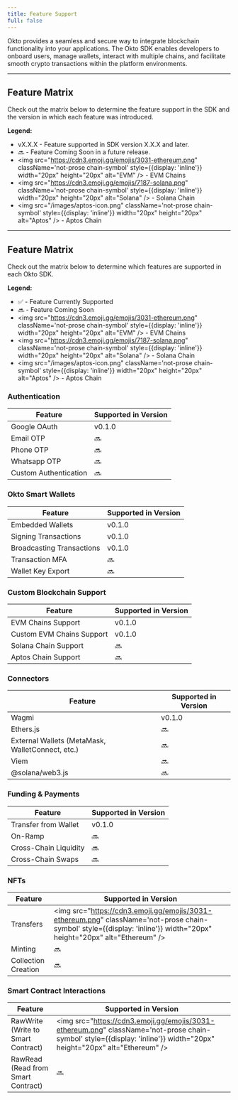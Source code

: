 ```yaml
---
title: Feature Support
full: false
---
```


<style jsx>
{`
.feature-supported-version {
    display: inline-block;
    padding: 2px 8px;
    background-color: #4CAF50;
    color: white;
    border-radius: 4px;
    font-size: 0.8em;
    font-weight: bold;
    text-align: center;
}
`}
</style>

Okto provides a seamless and secure way to integrate blockchain functionality into your applications. The Okto SDK enables developers to onboard users, manage wallets, interact with multiple chains, and facilitate smooth crypto transactions within the platform environments.

---

## Feature Matrix

Check out the matrix below to determine the feature support in the SDK and the version in which each feature was introduced.

**Legend:**

*   <span className="feature-supported-version">vX.X.X</span> - Feature supported in SDK version X.X.X and later.
*   🔜 - Feature Coming Soon in a future release.
*   <img src="https://cdn3.emoji.gg/emojis/3031-ethereum.png" className='not-prose chain-symbol' style={{display: 'inline'}} width="20px" height="20px" alt="EVM" /> - EVM Chains
*   <img src="https://cdn3.emoji.gg/emojis/7187-solana.png" className='not-prose chain-symbol' style={{display: 'inline'}} width="20px" height="20px" alt="Solana" /> - Solana Chain
*   <img src="/images/aptos-icon.png" className='not-prose chain-symbol' style={{display: 'inline'}} width="20px" height="20px" alt="Aptos" /> - Aptos Chain


---

## Feature Matrix

Check out the matrix below to determine which features are supported in each Okto SDK.

**Legend:**

*   ✅ - Feature Currently Supported
*   🔜 - Feature Coming Soon
*   <img src="https://cdn3.emoji.gg/emojis/3031-ethereum.png" className='not-prose chain-symbol' style={{display: 'inline'}} width="20px" height="20px" alt="EVM" /> - EVM Chains
*   <img src="https://cdn3.emoji.gg/emojis/7187-solana.png" className='not-prose chain-symbol' style={{display: 'inline'}} width="20px" height="20px" alt="Solana" /> - Solana Chain
*   <img src="/images/aptos-icon.png" className='not-prose chain-symbol' style={{display: 'inline'}} width="20px" height="20px" alt="Aptos" /> - Aptos Chain

### Authentication

| Feature               | Supported in Version |
| --------------------- | -------------------- |
| Google OAuth          | <span className="feature-supported-version">v0.1.0</span>        |
| Email OTP             | 🔜                    |
| Phone OTP             | 🔜                    |
| Whatsapp OTP          | 🔜                    |
| Custom Authentication |  🔜                   |

### Okto Smart Wallets

| Feature                   | Supported in Version |
| ------------------------- | -------------------- |
| Embedded Wallets          | <span className="feature-supported-version">v0.1.0</span>         |
| Signing Transactions      | <span className="feature-supported-version">v0.1.0</span>         |
| Broadcasting Transactions | <span className="feature-supported-version">v0.1.0</span>         |
| Transaction MFA           | 🔜                      |
| Wallet Key Export         | 🔜                      |

### Custom Blockchain Support

| Feature                     | Supported in Version |
| --------------------------- | -------------------- |
| EVM Chains Support    | <span className="feature-supported-version">v0.1.0</span>         |
| Custom EVM Chains Support    | <span className="feature-supported-version">v0.1.0</span>         |
| Solana Chain Support |    🔜      |
| Aptos Chain Support |  🔜         |

### Connectors

| Feature                                          | Supported in Version |
| ------------------------------------------------ | -------------------- |
| Wagmi                                          | <span className="feature-supported-version">v0.1.0</span>         |
| Ethers.js                              | 🔜                     |
| External Wallets (MetaMask, WalletConnect, etc.)                                            | 🔜                      |
| Viem                                             | 🔜                      |
| @solana/web3.js                                  | 🔜                      |

### Funding & Payments

| Feature                | Supported in Version |
| ---------------------- | -------------------- |
| Transfer from Wallet   |  <span className="feature-supported-version">v0.1.0</span>  |
| On-Ramp |  🔜                      |
| Cross-Chain Liquidity | 🔜                      |
| Cross-Chain Swaps   | 🔜                      |

### NFTs

| Feature             | Supported in Version |
| ------------------- | -------------------- |
| Transfers | <img src="https://cdn3.emoji.gg/emojis/3031-ethereum.png" className='not-prose chain-symbol' style={{display: 'inline'}} width="20px" height="20px" alt="Ethereum" />  |
| Minting             | 🔜 |
| Collection Creation           | 🔜 |

### Smart Contract Interactions

| Feature                     | Supported in Version |
| --------------------------- | -------------------- |
| RawWrite (Write to Smart Contract)    | <img src="https://cdn3.emoji.gg/emojis/3031-ethereum.png" className='not-prose chain-symbol' style={{display: 'inline'}} width="20px" height="20px" alt="Ethereum" />  |
| RawRead (Read from Smart Contract)   | 🔜 |